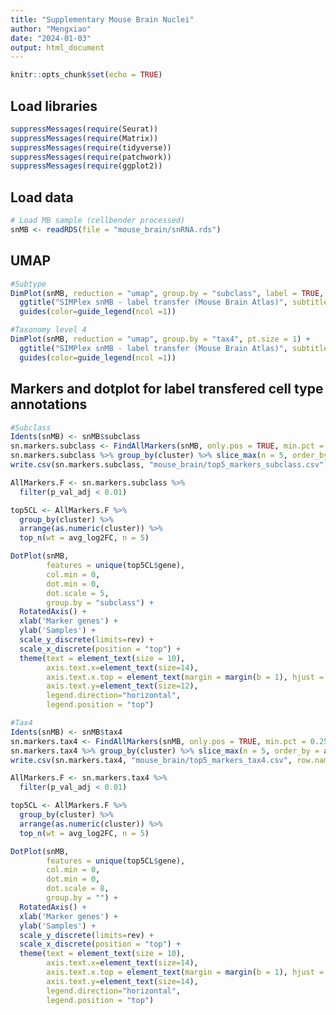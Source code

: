 ```yaml
---
title: "Supplementary Mouse Brain Nuclei"
author: "Mengxiao"
date: "2024-01-03"
output: html_document
---
```


```r
knitr::opts_chunk$set(echo = TRUE)
```

## Load libraries

```r
suppressMessages(require(Seurat))
suppressMessages(require(Matrix))
suppressMessages(require(tidyverse))
suppressMessages(require(patchwork))
suppressMessages(require(ggplot2))
```

## Load data

```r
# Load MB sample (cellbender processed)
snMB <- readRDS(file = "mouse_brain/snRNA.rds")
```

## UMAP

```r
#Subtype
DimPlot(snMB, reduction = "umap", group.by = "subclass", label = TRUE, repel = TRUE, label.size = 5, pt.size = 1) + 
  ggtitle("SIMPlex snMB - label transfer (Mouse Brain Atlas)", subtitle = "Subclass") + 
  guides(color=guide_legend(ncol =1))

#Taxonomy level 4
DimPlot(snMB, reduction = "umap", group.by = "tax4", pt.size = 1) + 
  ggtitle("SIMPlex snMB - label transfer (Mouse Brain Atlas)", subtitle = "TaxonomyRank4") + 
  guides(color=guide_legend(ncol =1))
```

## Markers and dotplot for label transfered cell type annotations

```r
#Subclass
Idents(snMB) <- snMB$subclass
sn.markers.subclass <- FindAllMarkers(snMB, only.pos = TRUE, min.pct = 0.25, logfc.threshold = 0.25, verbose = FALSE)
sn.markers.subclass %>% group_by(cluster) %>% slice_max(n = 5, order_by = avg_log2FC)
write.csv(sn.markers.subclass, "mouse_brain/top5_markers_subclass.csv", row.names = FALSE)

AllMarkers.F <- sn.markers.subclass %>%
  filter(p_val_adj < 0.01)

top5CL <- AllMarkers.F %>%
  group_by(cluster) %>%
  arrange(as.numeric(cluster)) %>%
  top_n(wt = avg_log2FC, n = 5)

DotPlot(snMB, 
        features = unique(top5CL$gene), 
        col.min = 0, 
        dot.min = 0, 
        dot.scale = 5,
        group.by = "subclass") + 
  RotatedAxis() + 
  xlab('Marker genes') + 
  ylab('Samples') + 
  scale_y_discrete(limits=rev) + 
  scale_x_discrete(position = "top") + 
  theme(text = element_text(size = 10), 
        axis.text.x=element_text(size=14),
        axis.text.x.top = element_text(margin = margin(b = 1), hjust = 0),
        axis.text.y=element_text(size=12), 
        legend.direction="horizontal", 
        legend.position = "top")

#Tax4
Idents(snMB) <- snMB$tax4
sn.markers.tax4 <- FindAllMarkers(snMB, only.pos = TRUE, min.pct = 0.25, logfc.threshold = 0.25, verbose = FALSE)
sn.markers.tax4 %>% group_by(cluster) %>% slice_max(n = 5, order_by = avg_log2FC)
write.csv(sn.markers.tax4, "mouse_brain/top5_markers_tax4.csv", row.names = FALSE)

AllMarkers.F <- sn.markers.tax4 %>%
  filter(p_val_adj < 0.01)

top5CL <- AllMarkers.F %>%
  group_by(cluster) %>%
  arrange(as.numeric(cluster)) %>%
  top_n(wt = avg_log2FC, n = 5)

DotPlot(snMB, 
        features = unique(top5CL$gene), 
        col.min = 0, 
        dot.min = 0, 
        dot.scale = 8,
        group.by = "") + 
  RotatedAxis() + 
  xlab('Marker genes') + 
  ylab('Samples') + 
  scale_y_discrete(limits=rev) + 
  scale_x_discrete(position = "top") + 
  theme(text = element_text(size = 10), 
        axis.text.x=element_text(size=14),
        axis.text.x.top = element_text(margin = margin(b = 1), hjust = 0),
        axis.text.y=element_text(size=14), 
        legend.direction="horizontal", 
        legend.position = "top")
```

